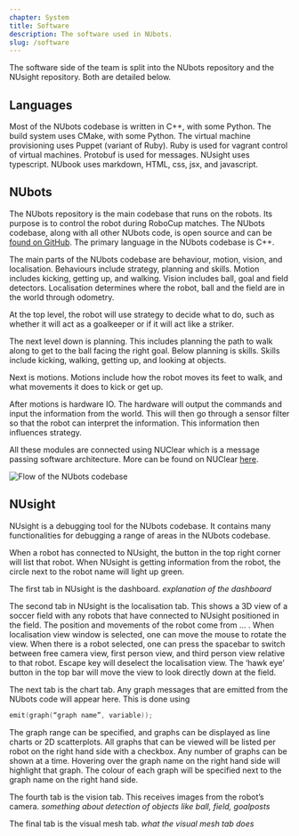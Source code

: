```yaml
---
chapter: System
title: Software
description: The software used in NUbots.
slug: /software
---
```


The software side of the team is split into the NUbots repository and the NUsight repository. Both are detailed below.

## Languages

Most of the NUbots codebase is written in C++, with some Python. The build system uses CMake, with some Python. The virtual machine provisioning uses Puppet (variant of Ruby). Ruby is used for vagrant control of virtual machines. Protobuf is used for messages. NUsight uses typescript. NUbook uses markdown, HTML, css, jsx, and javascript.

## NUbots

The NUbots repository is the main codebase that runs on the robots. Its purpose is to control the robot during RoboCup matches. The NUbots codebase, along with all other NUbots code, is open source and can be [found on GitHub](https://github.com/NUbots/NUbots/). The primary language in the NUbots codebase is C++.

The main parts of the NUbots codebase are behaviour, motion, vision, and localisation. Behaviours include strategy, planning and skills. Motion includes kicking, getting up, and walking. Vision includes ball, goal and field detectors. Localisation determines where the robot, ball and the field are in the world through odometry.

At the top level, the robot will use strategy to decide what to do, such as whether it will act as a goalkeeper or if it will act like a striker.

The next level down is planning. This includes planning the path to walk along to get to the ball facing the right goal.
Below planning is skills. Skills include kicking, walking, getting up, and looking at objects.

Next is motions. Motions include how the robot moves its feet to walk, and what movements it does to kick or get up.

After motions is hardware IO. The hardware will output the commands and input the information from the world. This will then go through a sensor filter so that the robot can interpret the information. This information then influences strategy.

All these modules are connected using NUClear which is a message passing software architecture. More can be found on NUClear [here](https://nuclear.readthedocs.io/en/latest/).

![Flow of the NUbots codebase](../images/software-overview.png)

## NUsight

NUsight is a debugging tool for the NUbots codebase. It contains many functionalities for debugging a range of areas in the NUbots codebase.

When a robot has connected to NUsight, the button in the top right corner will list that robot. When NUsight is getting information from the robot, the circle next to the robot name will light up green.

The first tab in NUsight is the dashboard. _explanation of the dashboard_

The second tab in NUsight is the localisation tab. This shows a 3D view of a soccer field with any robots that have connected to NUsight positioned in the field. The position and movements of the robot come from … . When localisation view window is selected, one can move the mouse to rotate the view. When there is a robot selected, one can press the spacebar to switch between free camera view, first person view, and third person view relative to that robot. Escape key will deselect the localisation view. The ‘hawk eye’ button in the top bar will move the view to look directly down at the field.

The next tab is the chart tab. Any graph messages that are emitted from the NUbots code will appear here. This is done using

```C++
emit(graph(“graph name”, variable));
```

The graph range can be specified, and graphs can be displayed as line charts or 2D scatterplots. All graphs that can be viewed will be listed per robot on the right hand side with a checkbox. Any number of graphs can be shown at a time. Hovering over the graph name on the right hand side will highlight that graph. The colour of each graph will be specified next to the graph name on the right hand side.

The fourth tab is the vision tab. This receives images from the robot’s camera. _something about detection of objects like ball, field, goalposts_

The final tab is the visual mesh tab. _what the visual mesh tab does_
